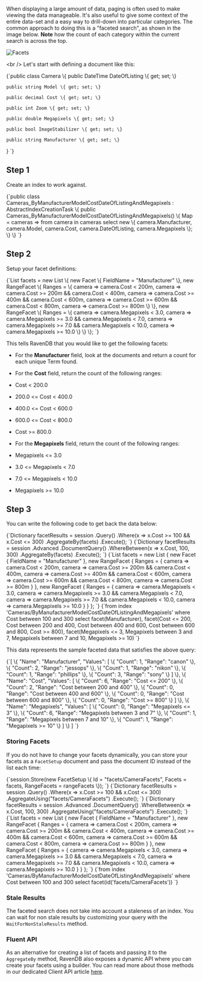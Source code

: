 
When displaying a large amount of data, paging is often used to make viewing the data manageable. It's also useful to give some context of the entire data-set and a easy way to drill-down into particular categories. The common approach to doing this is a "faceted search", as shown in the image below. __Note__ how the count of each category within the current search is across the top.

![Facets](./assets/CNET_faceted_search_2.jpg)

&lt;br /&gt;
Let's start with defining a document like this:

<TabItem value="camera" label="camera">
<CodeBlock language="csharp">
{`public class Camera
\{
	public DateTime DateOfListing \{ get; set; \}

	public string Model \{ get; set; \}

	public decimal Cost \{ get; set; \}

	public int Zoom \{ get; set; \}

	public double Megapixels \{ get; set; \}

	public bool ImageStabilizer \{ get; set; \}

	public string Manufacturer \{ get; set; \}
\}
`}
</CodeBlock>
</TabItem>

## Step 1

Create an index to work against. 

<TabItem value="step_2" label="step_2">
<CodeBlock language="csharp">
{`public class Cameras_ByManufacturerModelCostDateOfListingAndMegapixels : AbstractIndexCreationTask<Camera>
\{
    public Cameras_ByManufacturerModelCostDateOfListingAndMegapixels()
    \{
        Map = cameras => from camera in cameras
                         select new
                         \{
                             camera.Manufacturer,
                             camera.Model,
                             camera.Cost,
                             camera.DateOfListing,
                             camera.Megapixels
                         \};
    \}
\}
`}
</CodeBlock>
</TabItem>

## Step 2

Setup your facet definitions:

<TabItem value="step_1" label="step_1">
<CodeBlock language="csharp">
{`List<FacetBase> facets = new List<FacetBase>
\{
    new Facet
    \{
        FieldName = "Manufacturer"
    \},
    new RangeFacet<Camera>
    \{
        Ranges =
        \{
            camera => camera.Cost < 200m,
            camera => camera.Cost >= 200m && camera.Cost < 400m,
            camera => camera.Cost >= 400m && camera.Cost < 600m,
            camera => camera.Cost >= 600m && camera.Cost < 800m,
            camera => camera.Cost >= 800m
        \}
    \},
    new RangeFacet<Camera>
    \{
        Ranges =
        \{
            camera => camera.Megapixels < 3.0,
            camera => camera.Megapixels >= 3.0 && camera.Megapixels < 7.0,
            camera => camera.Megapixels >= 7.0 && camera.Megapixels < 10.0,
            camera => camera.Megapixels >= 10.0
        \}
    \}
\};
`}
</CodeBlock>
</TabItem>

This tells RavenDB that you would like to get the following facets:

* For the **Manufacturer** field, look at the documents and return a count for each unique Term found.

* For the **Cost** field, return the count of the following ranges:

 * Cost &lt; 200.0
 * 200.0 &lt;= Cost &lt; 400.0
 * 400.0 &lt;= Cost &lt; 600.0
 * 600.0 &lt;= Cost &lt; 800.0
 * Cost &gt;= 800.0
* For the **Megapixels** field, return the count of the following ranges:
 * Megapixels &lt;= 3.0
 * 3.0 &lt;= Megapixels &lt; 7.0
 * 7.0 &lt;= Megapixels &lt; 10.0
 * Megapixels &gt;= 10.0

## Step 3

You can write the following code to get back the data below:

<Tabs groupId='languageSyntax'>
<TabItem value="Query" label="Query">
<CodeBlock language="csharp">
{`Dictionary<string, FacetResult> facetResults = session
    .Query<Camera, Cameras_ByManufacturerModelCostDateOfListingAndMegapixels>()
    .Where(x => x.Cost >= 100 && x.Cost <= 300)
    .AggregateBy(facets)
    .Execute();
`}
</CodeBlock>
</TabItem>
<TabItem value="DocumentQuery" label="DocumentQuery">
<CodeBlock language="csharp">
{`Dictionary<string, FacetResult> facetResults = session
    .Advanced
    .DocumentQuery<Camera, Cameras_ByManufacturerModelCostDateOfListingAndMegapixels>()
    .WhereBetween(x => x.Cost, 100, 300)
    .AggregateBy(facets)
    .Execute();
`}
</CodeBlock>
</TabItem>
<TabItem value="Facets" label="Facets">
<CodeBlock language="csharp">
{`List<FacetBase> facets = new List<FacetBase>
{
    new Facet
    {
        FieldName = "Manufacturer"
    },
    new RangeFacet<Camera>
    {
        Ranges =
        {
            camera => camera.Cost < 200m,
            camera => camera.Cost >= 200m && camera.Cost < 400m,
            camera => camera.Cost >= 400m && camera.Cost < 600m,
            camera => camera.Cost >= 600m && camera.Cost < 800m,
            camera => camera.Cost >= 800m
        }
    },
    new RangeFacet<Camera>
    {
        Ranges =
        {
            camera => camera.Megapixels < 3.0,
            camera => camera.Megapixels >= 3.0 && camera.Megapixels < 7.0,
            camera => camera.Megapixels >= 7.0 && camera.Megapixels < 10.0,
            camera => camera.Megapixels >= 10.0
        }
    }
};
`}
</CodeBlock>
</TabItem>
<TabItem value="RQL" label="RQL">
<CodeBlock language="sql">
{`from index 'Cameras/ByManufacturerModelCostDateOfListingAndMegapixels' 
where Cost between 100 and 300
select facet(Manufacturer), 
       facet(Cost <= 200, 
             Cost between 200 and 400, 
             Cost between 400 and 600, Cost between 600 and 800, 
             Cost >= 800), 
       facet(Megapixels <= 3, 
             Megapixels between 3 and 7, 
             Megapixels between 7 and 10, 
             Megapixels >= 10)
`}
</CodeBlock>
</TabItem>
</Tabs>

This data represents the sample faceted data that satisfies the above query:

<TabItem value="json" label="json">
<CodeBlock language="json">
{`[
    \{
        "Name": "Manufacturer",
        "Values": [
            \{
                "Count": 1,
                "Range": "canon"
            \},
            \{
                "Count": 2,
                "Range": "jessops"
            \},
            \{
                "Count": 1,
                "Range": "nikon"
            \},
            \{
                "Count": 1,
                "Range": "phillips"
            \},
            \{
                "Count": 3,
                "Range": "sony"
            \}
        ]
    \},
    \{
        "Name": "Cost",
        "Values": [
            \{
                "Count": 6,
                "Range": "Cost <= 200"
            \},
            \{
                "Count": 2,
                "Range": "Cost between 200 and 400"
            \},
            \{
                "Count": 0,
                "Range": "Cost between 400 and 600"
            \},
            \{
                "Count": 0,
                "Range": "Cost between 600 and 800"
            \},
            \{
                "Count": 0,
                "Range": "Cost >= 800"
            \}
        ]
    \},
    \{
        "Name": "Megapixels",
        "Values": [
            \{
                "Count": 0,
                "Range": "Megapixels <= 3"
            \},
            \{
                "Count": 6,
                "Range": "Megapixels between 3 and 7"
            \},
            \{
                "Count": 1,
                "Range": "Megapixels between 7 and 10"
            \},
            \{
                "Count": 1,
                "Range": "Megapixels >= 10"
            \}
        ]
    \}
]
`}
</CodeBlock>
</TabItem>

### Storing Facets

If you do not have to change your facets dynamically, you can store your facets as a `FacetSetup` document and pass the document ID instead of the list each time:

<TabItem value="step_4_0" label="step_4_0">
<CodeBlock language="csharp">
{`session.Store(new FacetSetup \{ Id = "facets/CameraFacets", Facets = facets, RangeFacets = rangeFacets \});
`}
</CodeBlock>
</TabItem>

<Tabs groupId='languageSyntax'>
<TabItem value="Query" label="Query">
<CodeBlock language="csharp">
{`Dictionary<string, FacetResult> facetResults = session
    .Query<Camera, Cameras_ByManufacturerModelCostDateOfListingAndMegapixels>()
    .Where(x => x.Cost >= 100 && x.Cost <= 300)
    .AggregateUsing("facets/CameraFacets")
    .Execute();
`}
</CodeBlock>
</TabItem>
<TabItem value="DocumentQuery" label="DocumentQuery">
<CodeBlock language="csharp">
{`Dictionary<string, FacetResult> facetResults = session
    .Advanced
    .DocumentQuery<Camera, Cameras_ByManufacturerModelCostDateOfListingAndMegapixels>()
    .WhereBetween(x => x.Cost, 100, 300)
    .AggregateUsing("facets/CameraFacets")
    .Execute();
`}
</CodeBlock>
</TabItem>
<TabItem value="Facets" label="Facets">
<CodeBlock language="csharp">
{`List<FacetBase> facets = new List<FacetBase>
{
    new Facet
    {
        FieldName = "Manufacturer"
    },
    new RangeFacet<Camera>
    {
        Ranges =
        {
            camera => camera.Cost < 200m,
            camera => camera.Cost >= 200m && camera.Cost < 400m,
            camera => camera.Cost >= 400m && camera.Cost < 600m,
            camera => camera.Cost >= 600m && camera.Cost < 800m,
            camera => camera.Cost >= 800m
        }
    },
    new RangeFacet<Camera>
    {
        Ranges =
        {
            camera => camera.Megapixels < 3.0,
            camera => camera.Megapixels >= 3.0 && camera.Megapixels < 7.0,
            camera => camera.Megapixels >= 7.0 && camera.Megapixels < 10.0,
            camera => camera.Megapixels >= 10.0
        }
    }
};
`}
</CodeBlock>
</TabItem>
<TabItem value="RQL" label="RQL">
<CodeBlock language="sql">
{`from index 'Cameras/ByManufacturerModelCostDateOfListingAndMegapixels' 
where Cost between 100 and 300
select facet(id('facets/CameraFacets'))
`}
</CodeBlock>
</TabItem>
</Tabs>


### Stale Results

The faceted search does not take into account a staleness of an index. You can wait for non stale results by customizing your query with the `WaitForNonStaleResults` method.

### Fluent API

As an alternative for creating a list of facets and passing it to the `AggregateBy` method, RavenDB also exposes a dynamic API where you can create your facets using a builder. You can read more about those methods in our dedicated Client API article [here](../../client-api/session/querying/how-to-perform-a-faceted-search.mdx).


